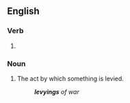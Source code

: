 ==English==

===Verb===
{{head|en|present participle}}

# {{present participle of|levy|lang=en|nocat=1}}

===Noun===
{{en-noun}}

# The act by which something is levied.
#: '''''levyings''' of war''